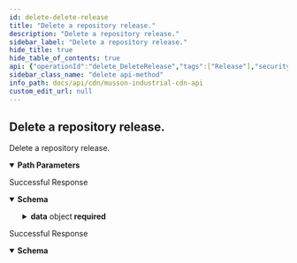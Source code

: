 ```yaml
---
id: delete-delete-release
title: "Delete a repository release."
description: "Delete a repository release."
sidebar_label: "Delete a repository release."
hide_title: true
hide_table_of_contents: true
api: {"operationId":"delete_DeleteRelease","tags":["Release"],"security":[{"bearerAuth":[]}],"parameters":[{"description":"The name of the repository. The name is not case sensitive.","required":true,"schema":{"type":"string","description":"The name of the repository. The name is not case sensitive."},"name":"repo","in":"path"},{"description":"The unique id of the release","required":true,"schema":{"type":"string","description":"The unique id of the release"},"name":"release_id","in":"path"}],"responses":{"200":{"description":"Successful Response","content":{"application/json":{"schema":{"type":"object","properties":{"success":{"type":"boolean","example":true},"data":{"type":"object","properties":{"tag_name":{"type":"string","description":"Release tag","example":"v1.0.0"},"name":{"type":"string","description":"Release name","example":"v1.0.0"},"description":{"type":"string","description":"Release description","example":"An example release."},"created_at":{"type":"string","description":"Creation date","example":"2023-02-26T21:24:33.044Z","format":"date-time"},"published_at":{"type":"string","description":"Published date","example":"2023-02-26T21:24:33.044Z","format":"date-time"},"draft":{"type":"boolean","description":"true for unpublished releases","example":false},"prerelease":{"type":"boolean","description":"true for prerelease releases","example":false},"assets":{"type":"boolean","description":"List of release assets","example":false}},"required":["tag_name","name","description","created_at","published_at","draft","prerelease","assets"]}},"required":["success","data"]}}}},"409":{"description":"Successful Response","content":{"application/json":{"schema":{"type":"object","properties":{"success":{"type":"boolean","example":false},"error":{"type":"string","example":"repository already exists"}},"required":["success","error"]}}}}},"description":"Delete a repository release.","method":"delete","path":"/api/v1/repos/{repo}/releases/{release_id}","servers":[{"url":"https://cdn.mussonindustrial.com","description":"Primary"}],"securitySchemes":{"bearerAuth":{"type":"http","scheme":"bearer","bearerFormat":"JWT","description":"API Key generated from /api/v1/auth"}},"info":{"title":"Musson Industrial CDN API","description":"API Access to Musson Industrial's CDN.","version":"1.0"},"postman":{"name":"Delete a repository release.","description":{"type":"text/plain"},"url":{"path":["api","v1","repos",":repo","releases",":release_id"],"host":["{{baseUrl}}"],"query":[],"variable":[{"disabled":false,"description":{"content":"(Required) The name of the repository. The name is not case sensitive.","type":"text/plain"},"type":"any","value":"","key":"repo"},{"disabled":false,"description":{"content":"(Required) The unique id of the release","type":"text/plain"},"type":"any","value":"","key":"release_id"}]},"header":[{"key":"Accept","value":"application/json"}],"method":"DELETE","auth":{"type":"bearer","bearer":[{"type":"any","value":"<Bearer Token>","key":"token"}]}}}
sidebar_class_name: "delete api-method"
info_path: docs/api/cdn/musson-industrial-cdn-api
custom_edit_url: null
---
```



## Delete a repository release.



Delete a repository release.

<details style={{"marginBottom":"1rem"}} data-collapsed={false} open={true}><summary style={{}}><strong>Path Parameters</strong></summary><div><ul><ParamsItem className={"paramsItem"} param={{"description":"The name of the repository. The name is not case sensitive.","required":true,"schema":{"type":"string","description":"The name of the repository. The name is not case sensitive."},"name":"repo","in":"path"}}></ParamsItem><ParamsItem className={"paramsItem"} param={{"description":"The unique id of the release","required":true,"schema":{"type":"string","description":"The unique id of the release"},"name":"release_id","in":"path"}}></ParamsItem></ul></div></details><div><ApiTabs><TabItem label={"200"} value={"200"}><div>

Successful Response

</div><div><MimeTabs schemaType={"response"}><TabItem label={"application/json"} value={"application/json"}><SchemaTabs><TabItem label={"Schema"} value={"Schema"}><details style={{}} data-collapsed={false} open={true}><summary style={{"textAlign":"left"}}><strong>Schema</strong></summary><div style={{"textAlign":"left","marginLeft":"1rem"}}></div><ul style={{"marginLeft":"1rem"}}><SchemaItem collapsible={false} name={"success"} required={true} schemaName={"boolean"} qualifierMessage={undefined} schema={{"type":"boolean","example":true}}></SchemaItem><SchemaItem collapsible={true} className={"schemaItem"}><details style={{}}><summary style={{}}><strong>data</strong><span style={{"opacity":"0.6"}}> object</span><strong style={{"fontSize":"var(--ifm-code-font-size)","color":"var(--openapi-required)"}}> required</strong></summary><div style={{"marginLeft":"1rem"}}><SchemaItem collapsible={false} name={"tag_name"} required={true} schemaName={"string"} qualifierMessage={undefined} schema={{"type":"string","description":"Release tag","example":"v1.0.0"}}></SchemaItem><SchemaItem collapsible={false} name={"name"} required={true} schemaName={"string"} qualifierMessage={undefined} schema={{"type":"string","description":"Release name","example":"v1.0.0"}}></SchemaItem><SchemaItem collapsible={false} name={"description"} required={true} schemaName={"string"} qualifierMessage={undefined} schema={{"type":"string","description":"Release description","example":"An example release."}}></SchemaItem><SchemaItem collapsible={false} name={"created_at"} required={true} schemaName={"date-time"} qualifierMessage={undefined} schema={{"type":"string","description":"Creation date","example":"2023-02-26T21:24:33.044Z","format":"date-time"}}></SchemaItem><SchemaItem collapsible={false} name={"published_at"} required={true} schemaName={"date-time"} qualifierMessage={undefined} schema={{"type":"string","description":"Published date","example":"2023-02-26T21:24:33.044Z","format":"date-time"}}></SchemaItem><SchemaItem collapsible={false} name={"draft"} required={true} schemaName={"boolean"} qualifierMessage={undefined} schema={{"type":"boolean","description":"true for unpublished releases","example":false}}></SchemaItem><SchemaItem collapsible={false} name={"prerelease"} required={true} schemaName={"boolean"} qualifierMessage={undefined} schema={{"type":"boolean","description":"true for prerelease releases","example":false}}></SchemaItem><SchemaItem collapsible={false} name={"assets"} required={true} schemaName={"boolean"} qualifierMessage={undefined} schema={{"type":"boolean","description":"List of release assets","example":false}}></SchemaItem></div></details></SchemaItem></ul></details></TabItem><TabItem label={"Example (from schema)"} value={"Example (from schema)"}><ResponseSamples responseExample={"{\n  \"success\": true,\n  \"data\": {\n    \"tag_name\": \"v1.0.0\",\n    \"name\": \"v1.0.0\",\n    \"description\": \"An example release.\",\n    \"created_at\": \"2023-02-26T21:24:33.044Z\",\n    \"published_at\": \"2023-02-26T21:24:33.044Z\",\n    \"draft\": false,\n    \"prerelease\": false,\n    \"assets\": false\n  }\n}"} language={"json"}></ResponseSamples></TabItem></SchemaTabs></TabItem></MimeTabs></div></TabItem><TabItem label={"409"} value={"409"}><div>

Successful Response

</div><div><MimeTabs schemaType={"response"}><TabItem label={"application/json"} value={"application/json"}><SchemaTabs><TabItem label={"Schema"} value={"Schema"}><details style={{}} data-collapsed={false} open={true}><summary style={{"textAlign":"left"}}><strong>Schema</strong></summary><div style={{"textAlign":"left","marginLeft":"1rem"}}></div><ul style={{"marginLeft":"1rem"}}><SchemaItem collapsible={false} name={"success"} required={true} schemaName={"boolean"} qualifierMessage={undefined} schema={{"type":"boolean","example":false}}></SchemaItem><SchemaItem collapsible={false} name={"error"} required={true} schemaName={"string"} qualifierMessage={undefined} schema={{"type":"string","example":"repository already exists"}}></SchemaItem></ul></details></TabItem><TabItem label={"Example (from schema)"} value={"Example (from schema)"}><ResponseSamples responseExample={"{\n  \"success\": false,\n  \"error\": \"repository already exists\"\n}"} language={"json"}></ResponseSamples></TabItem></SchemaTabs></TabItem></MimeTabs></div></TabItem></ApiTabs></div>